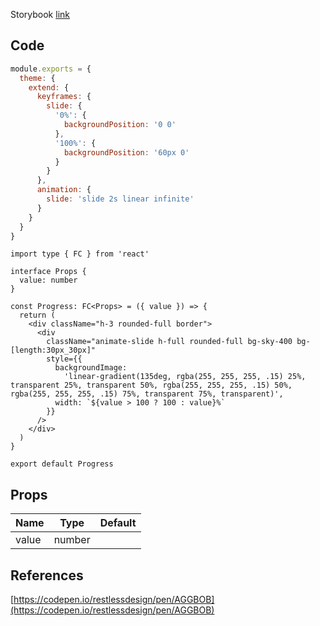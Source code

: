 
Storybook [link](https://components.kidow.me/?path=/story/feedback--progress)

## Code

```javascript title="tailwind.config.js"
module.exports = {
  theme: {
    extend: {
      keyframes: {
        slide: {
          '0%': {
            backgroundPosition: '0 0'
          },
          '100%': {
            backgroundPosition: '60px 0'
          }
        }
      },
      animation: {
        slide: 'slide 2s linear infinite'
      }
    }
  }
}
```

```tsx title="components/Progress/index.tsx"
import type { FC } from 'react'

interface Props {
  value: number
}

const Progress: FC<Props> = ({ value }) => {
  return (
    <div className="h-3 rounded-full border">
      <div
        className="animate-slide h-full rounded-full bg-sky-400 bg-[length:30px_30px]"
        style={{
          backgroundImage:
            'linear-gradient(135deg, rgba(255, 255, 255, .15) 25%, transparent 25%, transparent 50%, rgba(255, 255, 255, .15) 50%, rgba(255, 255, 255, .15) 75%, transparent 75%, transparent)',
          width: `${value > 100 ? 100 : value}%`
        }}
      />
    </div>
  )
}

export default Progress
```

## Props

| Name  | Type   | Default |
| ----- | ------ | ------- |
| value | number |         |

## References

[https://codepen.io/restlessdesign/pen/AGGBOB](https://codepen.io/restlessdesign/pen/AGGBOB)
